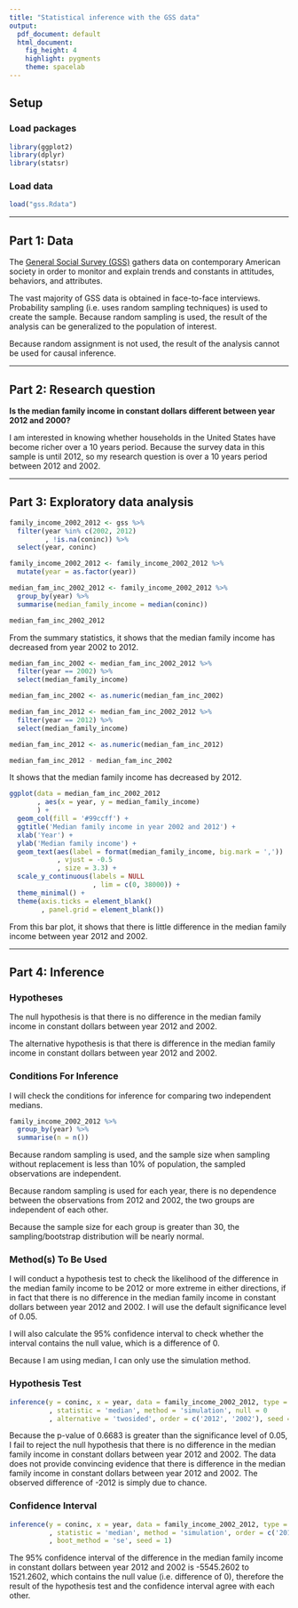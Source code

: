 ```yaml
---
title: "Statistical inference with the GSS data"
output:
  pdf_document: default
  html_document:
    fig_height: 4
    highlight: pygments
    theme: spacelab
---
```


## Setup

### Load packages

```r
library(ggplot2)
library(dplyr)
library(statsr)
```

### Load data

```r
load("gss.Rdata")
```



* * *

## Part 1: Data

The [General Social Survey (GSS)](http://gss.norc.org/) gathers data on contemporary American society in order to monitor and explain trends and constants in attitudes, behaviors, and attributes. 

The vast majority of GSS data is obtained in face-to-face interviews. Probability sampling (i.e. uses random sampling techniques) is used to create the sample. Because random sampling is used, the result of the analysis can be generalized to the population of interest.

Because random assignment is not used, the result of the analysis cannot be used for causal inference.

* * *

## Part 2: Research question

**Is the median family income in constant dollars different between year 2012 and 2000?**

I am interested in knowing whether households in the United States have become richer over a 10 years period. Because the survey data in this sample is until 2012, so my research question is over a 10 years period between 2012 and 2002.

* * *

## Part 3: Exploratory data analysis

```r
family_income_2002_2012 <- gss %>% 
  filter(year %in% c(2002, 2012)
         , !is.na(coninc)) %>% 
  select(year, coninc)

family_income_2002_2012 <- family_income_2002_2012 %>%
  mutate(year = as.factor(year))

median_fam_inc_2002_2012 <- family_income_2002_2012 %>% 
  group_by(year) %>%
  summarise(median_family_income = median(coninc))

median_fam_inc_2002_2012
```

From the summary statistics, it shows that the median family income has decreased from year 2002 to 2012.

```r
median_fam_inc_2002 <- median_fam_inc_2002_2012 %>%
  filter(year == 2002) %>%
  select(median_family_income)

median_fam_inc_2002 <- as.numeric(median_fam_inc_2002)

median_fam_inc_2012 <- median_fam_inc_2002_2012 %>%
  filter(year == 2012) %>%
  select(median_family_income)

median_fam_inc_2012 <- as.numeric(median_fam_inc_2012)

median_fam_inc_2012 - median_fam_inc_2002
```

It shows that the median family income has decreased by 2012.

```r
ggplot(data = median_fam_inc_2002_2012
       , aes(x = year, y = median_family_income)
       ) + 
  geom_col(fill = '#99ccff') +
  ggtitle('Median family income in year 2002 and 2012') +
  xlab('Year') +
  ylab('Median family income') +
  geom_text(aes(label = format(median_family_income, big.mark = ','))
            , vjust = -0.5
            , size = 3.3) +
  scale_y_continuous(labels = NULL
                     , lim = c(0, 38000)) +
  theme_minimal() +
  theme(axis.ticks = element_blank()
        , panel.grid = element_blank())
```

From this bar plot, it shows that there is little difference in the median family income between year 2012 and 2002.

* * *

## Part 4: Inference

### Hypotheses

The null hypothesis is that there is no difference in the median family income in constant dollars between year 2012 and 2002.

The alternative hypothesis is that there is difference in the median family income in constant dollars between year 2012 and 2002.


### Conditions For Inference

I will check the conditions for inference for comparing two independent medians.

```r
family_income_2002_2012 %>% 
  group_by(year) %>%
  summarise(n = n())
```

Because random sampling is used, and the sample size when sampling without replacement is less than 10% of population, the sampled observations are independent.

Because random sampling is used for each year, there is no dependence between the observations from 2012 and 2002, the two groups are independent of each other.

Because the sample size for each group is greater than 30, the sampling/bootstrap distribution will be nearly normal.


### Method(s) To Be Used

I will conduct a hypothesis test to check the likelihood of the difference in the median family income to be 2012 or more extreme in either directions, if in fact that there is no difference in the median family income in constant dollars between year 2012 and 2002. I will use the default significance level of 0.05.

I will also calculate the 95% confidence interval to check whether the interval contains the null value, which is a difference of 0.

Because I am using median, I can only use the simulation method.


### Hypothesis Test

```r
inference(y = coninc, x = year, data = family_income_2002_2012, type = 'ht'
          , statistic = 'median', method = 'simulation', null = 0
          , alternative = 'twosided', order = c('2012', '2002'), seed = 1)
```

Because the p-value of 0.6683 is greater than the significance level of 0.05, I fail to reject the null hypothesis that there is no difference in the median family income in constant dollars between year 2012 and 2002. The data does not provide convincing evidence that there is difference in the median family income in constant dollars between year 2012 and 2002. The observed difference of -2012 is simply due to chance.


### Confidence Interval

```r
inference(y = coninc, x = year, data = family_income_2002_2012, type = 'ci'
          , statistic = 'median', method = 'simulation', order = c('2012', '2002')
          , boot_method = 'se', seed = 1)
```

The 95% confidence interval of the difference in the median family income in constant dollars between year 2012 and 2002 is -5545.2602 to 1521.2602, which contains the null value (i.e. difference of 0), therefore the result of the hypothesis test and the confidence interval agree with each other.
